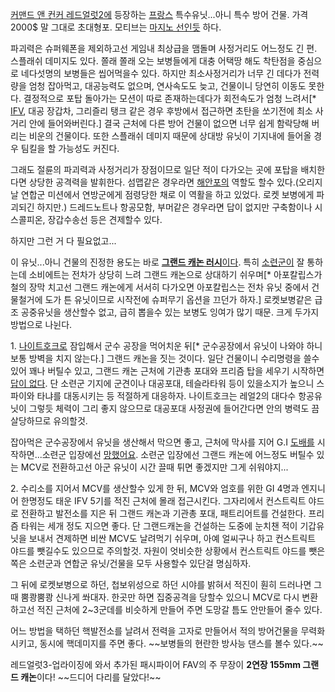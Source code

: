 [[커맨드 앤 컨커 레드얼럿2]]에 등장하는 [[프랑스]] 특수유닛...아니 특수 방어 건물.
가격2000$
말 그대로 초대형포. 모티브는 [[마지노 선]]인듯 하다.

파괴력은 슈퍼웨폰을 제외하고선 게임내 최상급을 맴돌며 사정거리도 어느정도 긴 편. 스플래쉬 데미지도 있다. 쫄래 쫄래 오는 보병들에게 대충 어택땅 해도 착탄점을 중심으로 네다섯명의 보병들은 씹어먹을수 있다. 하지만 최소사정거리가 너무 긴 데다가 전력량을 엄청 잡아먹고, 대공능력도 없으며, 연사속도도 늦고, 건물이니 당연히 이동도 못한다. 결정적으로 포탑 돌아가는 모션이 따로 존재하는데다가 회전속도가 엄청 느려서[* [[IFV]], 대공 장갑차, 그리즐리 탱크 같은 경우 후방에서 접근하면 초탄을 쏘기전에 최소 사거리 안에 들어와버린다.] 결국 근처에 다른 방어 건물이 없으면 너무 쉽게 함락당해 버리는 비운의 건물이다. 또한 스플래쉬 데미지 때문에 상대방 유닛이 기지내에 들어올 경우 팀킬을 할 가능성도 커진다. 

그래도 절륜의 파괴력과 사정거리가 장점이므로 일단 적이 다가오는 곳에 포탑을 배치한다면 상당한 공격력을 발휘한다. 섬맵같은 경우라면 [[해안포]]의 역할도 할수 있다.(오리지날 연합군 미션에서 연방군에게 점령당한 채로 이 역활을 하고 있었다. 로켓 보병에게 파괴되긴 하지만.) 드레드노트나 항공모함, 부머같은 경우라면 답이 없지만 구축함이나 시 스콜피온, 장갑수송선 등은 견제할수 있다. 

하지만 그런 거 다 필요없고...

이 유닛...아니 건물의 진정한 용도는 바로 [[타워 러시|'''그랜드 캐논 러시''']]이다.
특히 [[소련군]]이 잘 통하는데 소비에트는 전차가 상당히 느려 그랜드 캐논으로 상대하기 쉬우며[* 아포칼립스가 철의 장막 치고선 그랜드 캐논에게 서서히 다가오면 아포칼립스는 전차 유닛 중에서 건물철거에 도가 튼 유닛이므로 시작전에 슈퍼무기 옵션을 끄던가 하자.] 로켓보병같은 급조 공중유닛을 생산할수 없고, 급히 뽑을수 있는 보병도 잉여가 많기 때문. 크게 두가지 방법으로 나뉜다.

1. [[나이트호크]]로 잠입해서 군수 공장을 먹어치운 뒤[* 군수공장에서 유닛이 나와야 하니 보통 방벽을 치지 않는다.] 그랜드 캐논을 짓는 것이다. 일단 건물이니 수리명령을 쓸수 있어 꽤나 버틸수 있고, 그랜드 캐논 근처에 기관총 포대와 프리즘 탑을 세우기 시작하면 [[답이 없다]]. 단 소련군 기지에 군견이나 대공포대, 테슬라타워 등이 있을소지가 높으니 스파이와 타냐를 대동시키는 등 적절하게 대응하자. 나이트호크는 레얼2의 대다수 항공유닛이 그렇듯 체력이 그리 좋지 않으므로 대공포대 사정권에 들어간다면 안의 병력도 끔살당하므로 유의할것.

잡아먹은 군수공장에서 유닛을 생산해서 막으면 좋고, 근처에 막사를 지어 G.I [[도배]]를 시작하면...소련군 입장에선 [[망했어요]]. 소련군 입장에선 그랜드 캐논에 어느정도 버틸수 있는 MCV로 전환하고선 아군 유닛이 시간 끌때 튀면 좋겠지만 그게 쉬워야지...


2. 수리소를 지어서 MCV를 생산할수 있게 한 뒤, MCV와 엄호를 위한 GI 4명과 엔지니어 한명정도 태운 IFV 5기를 적진 근처에 몰래 접근시킨다. 그자리에서 컨스트릭트 야드로 전환하고 발전소를 지은 뒤 그랜드 캐논과 기관총 포대, 패트리어트를 건설한다. 프리즘 타워는 세개 정도 지으면 좋다. 단 그랜드캐논을 건설하는 도중에 눈치챈 적이 기갑유닛을 보내서 견제하면 비싼 MCV도 날려먹기 쉬우며, 아예 얼씨구나 하고 컨스트릭트 야드를 뺏길수도 있으므로 주의할것. 자원이 엇비슷한 상황에서 컨스트릭트 야드를 뺏은쪽은 소련군과 연합군 유닛/건물을 모두 사용할수 있단걸 명심하자.

그 뒤에 로켓보병으로 하던, 첩보위성으로 하던 시야를 밝혀서 적진이 훤히 드러나면 그때 뿜쾅뿜쾅 신나게 쏴대자. 한곳만 하면 집중공격을 당할수 있으니 MCV로 다시 변환하고선 적진 근처에 2~3군데를 비슷하게 만들어 주면 도망갈 틈도 안만들어 줄수 있다.


어느 방법을 택하던 핵발전소를 날려서 전력을 고자로 만들어서 적의 방어건물을 무력화 시키고, 동시에 핵데미지를 주면 좋다. ~~보병들의 현란한 방사능 댄스를 볼수 있다.~~

레드얼럿3-업라이징에 와서 추가된 패시파이어 FAV의 주 무장이 '''2연장 155mm 그랜드 캐논'''이다! ~~드디어 다리를 달았다!~~

